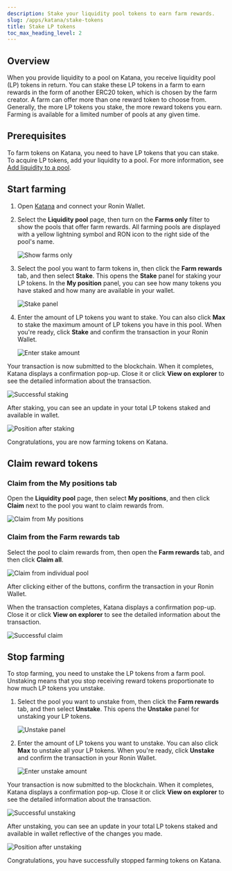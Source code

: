 ```yaml
---
description: Stake your liquidity pool tokens to earn farm rewards.
slug: /apps/katana/stake-tokens
title: Stake LP tokens
toc_max_heading_level: 2
---
```


## Overview

When you provide liquidity to a pool on Katana, you receive liquidity pool (LP) tokens in return. You can stake these LP tokens in a farm to earn rewards in the form of another ERC20 token, which is chosen by the farm creator. A farm can offer more than one reward token to choose from. Generally, the more LP tokens you stake, the more reward tokens you earn. Farming is available for a limited number of pools at any given time.

## Prerequisites

To farm tokens on Katana, you need to have LP tokens that you can stake. To acquire LP tokens, add your liquidity to a pool. For more information, see [Add liquidity to a pool](add-liquidity.mdx).

## Start farming

1. Open [Katana](https://app.roninchain.com/swap) and connect your Ronin Wallet.
2. Select the **Liquidity pool** page, then turn on the **Farms only** filter to show the pools that offer farm rewards. All farming pools are displayed with a yellow lightning symbol and RON icon to the right side of the pool's name.

    ![Show farms only](../assets/katana-farm-filter.png)

3. Select the pool you want to farm tokens in, then click the **Farm rewards** tab, and then select **Stake**. This opens the **Stake** panel for staking your LP tokens. In the **My position** panel, you can see how many tokens you have staked and how many are available in your wallet.
  
    ![Stake panel](../assets/katana-farm-stake-panel.png)

6. Enter the amount of LP tokens you want to stake. You can also click **Max** to stake the maximum amount of LP tokens you have in this pool. When you're ready, click **Stake** and confirm the transaction in your Ronin Wallet.

    ![Enter stake amount](../assets/katana-farm-stake-amount.png)

Your transaction is now submitted to the blockchain. When it completes, Katana displays a confirmation pop-up. Close it or click **View on explorer** to see the detailed information about the transaction.

![Successful staking](../assets/katana-farm-stake-success.png)

After staking, you can see an update in your total LP tokens staked and available in wallet.

![Position after staking](../assets/katana-farm-stake-position.png)

Congratulations, you are now farming tokens on Katana.

## Claim reward tokens

### Claim from the My positions tab

Open the **Liquidity pool** page, then select **My positions**, and then click **Claim** next to the pool you want to claim rewards from.

![Claim from My positions](../assets/katana-farm-positions-claim.png)

### Claim from the Farm rewards tab

Select the pool to claim rewards from, then open the **Farm rewards** tab, and then click **Claim all**.

![Claim from individual pool](../assets/katana-farm-individual-claim.png)

After clicking either of the buttons, confirm the transaction in your Ronin Wallet.

When the transaction completes, Katana displays a confirmation pop-up. Close it or click **View on explorer** to see the detailed information about the transaction.

![Successful claim](../assets/katana-farm-claim-success.png)

## Stop farming

To stop farming, you need to unstake the LP tokens from a farm pool. Unstaking means that you stop receiving reward tokens proportionate to how much LP tokens you unstake.

1. Select the pool you want to unstake from, then click the **Farm rewards** tab, and then select **Unstake**. This opens the **Unstake** panel for unstaking your LP tokens.

    ![Unstake panel](../assets/katana-farm-unstake-panel.png)

2. Enter the amount of LP tokens you want to unstake. You can also click **Max** to unstake all your LP tokens. When you're ready, click **Unstake** and confirm the transaction in your Ronin Wallet.

    ![Enter unstake amount](../assets/katana-farm-unstake-amount.png)

Your transaction is now submitted to the blockchain. When it completes, Katana displays a confirmation pop-up. Close it or click **View on explorer** to see the detailed information about the transaction.

![Successful unstaking](../assets/katana-farm-unstake-success.png)

After unstaking, you can see an update in your total LP tokens staked and available in wallet reflective of the changes you made.

![Position after unstaking](../assets/katana-farm-unstake-position.png)

Congratulations, you have successfully stopped farming tokens on Katana.